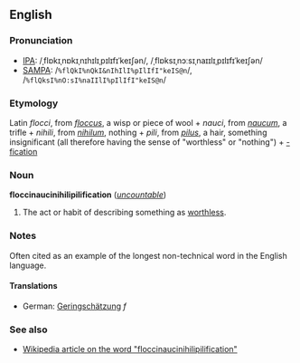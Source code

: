 ==English==
===Pronunciation===
*[[IPA]]: /ˌflɒkɪˌnɒkɪˌnɪhɪlɪˌpɪlɪfɪˈkeɪʃən/, /ˌflɒksɪˌnɔːsɪˌnaɪɪlɪˌpɪlɪfɪˈkeɪʃən/
*[[SAMPA]]: /<tt>%flQkI%nQkI&nIhIlI%pIlIfI"keIS@n</tt>/, /<tt>%flQksI%nO:sI%naIIlI%pIlIfI"keIS@n</tt>/

===Etymology===
Latin ''flocci'', from ''[[floccus]]'', a wisp or piece of wool + ''nauci'', from ''[[naucum]]'', a trifle + ''nihili'', from ''[[nihilum]]'', nothing + ''pili'', from ''[[pilus]]'', a hair, something insignificant (all therefore having the sense of "worthless" or "nothing") + [[-fication]]

===Noun===
'''floccinaucinihilipilification''' (''[[uncountable]]'')

#The act or habit of describing something as [[worthless]].

===Notes===
Often cited as an example of the longest non-technical word in the English language.

====Translations====
*German: [[Geringschätzung]] ''f''

===See also===
*[[w:floccinaucinihilipilification|Wikipedia article on the word "floccinaucinihilipilification"]]